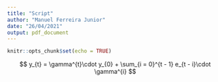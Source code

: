 ```yaml
---
title: "Script"
author: "Manuel Ferreira Junior"
date: "26/04/2021"
output: pdf_document
---
```


```r
knitr::opts_chunk$set(echo = TRUE)
```

$$
y_{t} = \gamma^{t}\cdot y_{0} + \sum_{i = 0}^{t - 1} e_{t - i}\cdot \gamma^{i}
$$
